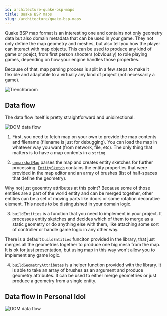```yaml
---
id: architecture-quake-bsp-maps
title: Quake BSP maps
slug: /architecture/quake-bsp-maps
---
```


Quake BSP map format is an interesting one and contains not only geometry data
but also domain metadata that can be used in your game. They not only define
the map geometry and meshes, but also tell you how the player can interact with
map objects. This can be used to produce any kind of game or poejct, from
first person shooters (obviously) to role playing games, depending on how your
engine handles those properties.

Because of that, map parsing process is split in a few steps to make it
flexible and adaptable to a virtually any kind of project (not necessarily a
game).

![Trenchbroom](../static/img/quakemaps-trenchbroom-entity-properties.png)

## Data flow

The data flow itself is pretty straightforward and unidirectional.

![DOM data flow](../static/diagrams/quakemaps-data-flow.svg)

1. First, you need to fetch map on your own to provide the map contents and
  filename (filename is just for debugging). You can load the map in whatever
  way you want (from network, file, etc). The only thing that matters
  is to have a map contents in a `string`.

2. [`unmarshalMap`](quakemaps-unmarshalMap.mdx) parses the map and creates
  entity sketches for further processing.
  [`EntitySketch`](quakemaps-EntitySketch.type.mdx) contains the entity
  properties that were provided in the map editor and an array of brushes (list
  of half-spaces that define the geometry).

  Why not just geoemtry attributes at this point? Because some of those
  entities are a part of the world entity and can be merged together, other
  entities can be a set of moving parts like doors or some rotation decorative
  element. This needs to be distinguished in your domain logic.

3. `buildEntities` is a function that you need to implement in your project.
  It processes entity sketches and decides which of them to merge as a static
  geometry or do anything else with them, like attaching some sort of
  controller or handle game logic in any other way.

  There is a default `buildEntities` funciton provided in the library, that
  just merges all the geometries together to produce one big mesh from
  the map. It is ok for just presentation, but using map in this way won't
  allow you to implement any game logic.

4. [`buildGeometryAttributes`](quakemaps-buildGeometryAttributes.mdx) is a
  helper function provided with the library. It is able to take an array of
  brushes as an argument and produce geometry attributes. It can be used to
  either merge geometries or just produce a geometry from a single entity.

## Data flow in Personal Idol

![DOM data flow](../static/diagrams/quakemaps-data-flow-personalidol.svg)
